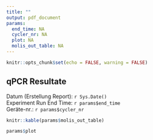 ```yaml
---
title: ""
output: pdf_document
params:
  end_time: NA
  cycler_nr: NA
  plot: NA
  molis_out_table: NA
---
```


```r
knitr::opts_chunk$set(echo = FALSE, warning = FALSE)
```

## qPCR Resultate
Datum (Erstellung Report): `r Sys.Date()`  
Experiment Run End Time: `r params$end_time`  
Geräte-nr.: `r params$cycler_nr`

```r
knitr::kable(params$molis_out_table)
```

\newpage



```r
params$plot
```
